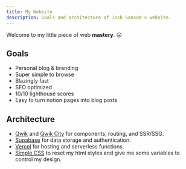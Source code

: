 ```yaml
---
title: My Website
description: Goals and architecture of Josh Sansom's website.
---
```


Welcome to my little piece of web **mastery**. 😜

## Goals
* Personal blog & branding
* Super simple to browse
* Blazingly fast
* SEO optimized
* 10/10 lighthouse scores
* Easy to turn notion pages into blog posts


## Architecture

* [Qwik](https://qwik.dev) and [Qwik City](https://qwik.city) for components, routing, and SSR/SSG.  
* [Supabase](https://supabase.io) for data storage and authentication.
* [Vercel](https://vercel.com) for hosting and serverless functions.
* [Simple CSS](https://simplecss.org/) to reset my html styles and give me some variables to control my design.
